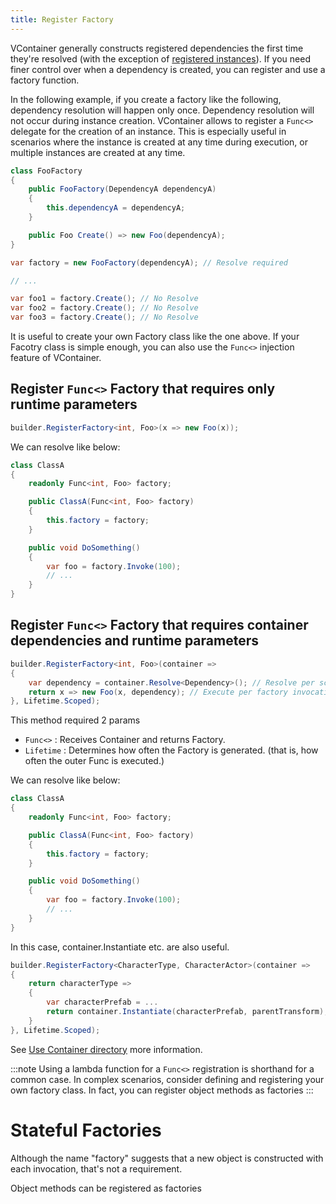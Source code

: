 ```yaml
---
title: Register Factory
---
```


VContainer generally constructs registered dependencies the first time they're resolved (with the exception of [registered instances](../register-type#register-instance)). If you need finer control over when a dependency is created, you can register and use a factory function.

In the following example, if you create a factory like the following, dependency resolution will happen only once. Dependency resolution will not occur during instance creation.
VContainer allows to register a `Func<>` delegate for the creation of an instance. This is especially useful in scenarios where the instance is created at any time during execution, or multiple instances are created at any time.

```csharp
class FooFactory
{
    public FooFactory(DependencyA dependencyA)
    {
        this.dependencyA = dependencyA;
    }

    public Foo Create() => new Foo(dependencyA);
}
```

```csharp
var factory = new FooFactory(dependencyA); // Resolve required

// ...

var foo1 = factory.Create(); // No Resolve
var foo2 = factory.Create(); // No Resolve
var foo3 = factory.Create(); // No Resolve
```

It is useful to create your own Factory class like the one above.
If your Facotry class is simple enough, you can also use the `Func<>` injection feature of VContainer.


## Register `Func<>` Factory that requires only runtime parameters

```csharp
builder.RegisterFactory<int, Foo>(x => new Foo(x));
```

We can resolve like below:

```csharp
class ClassA
{
    readonly Func<int, Foo> factory;

    public ClassA(Func<int, Foo> factory)
    {
        this.factory = factory;
    }

    public void DoSomething()
    {
        var foo = factory.Invoke(100);
        // ...
    }
}
```

## Register `Func<>` Factory that requires container dependencies and runtime parameters

```csharp
builder.RegisterFactory<int, Foo>(container =>
{
    var dependency = container.Resolve<Dependency>(); // Resolve per scope
    return x => new Foo(x, dependency); // Execute per factory invocation
}, Lifetime.Scoped);
```

This method required 2 params

- `Func<>` : Receives Container and returns Factory.
- `Lifetime` : Determines how often the Factory is generated. (that is, how often the outer Func is executed.)

We can resolve like below:

```csharp
class ClassA
{
    readonly Func<int, Foo> factory;

    public ClassA(Func<int, Foo> factory)
    {
        this.factory = factory;
    }

    public void DoSomething()
    {
        var foo = factory.Invoke(100);
        // ...
    }
}
```

In this case, container.Instantiate etc. are also useful.

```csharp
builder.RegisterFactory<CharacterType, CharacterActor>(container =>
{
    return characterType =>
    {
        var characterPrefab = ...
        return container.Instantiate(characterPrefab, parentTransform);
    }
}, Lifetime.Scoped);
```

See [Use Container directory](../resolving/container-api) more information.

:::note
Using a lambda function for a `Func<>` registration is shorthand for a common case. In complex scenarios, consider defining and registering your own factory class. In fact, you can register object methods as factories
:::

# Stateful Factories

Although the name "factory" suggests that a new object is constructed with each invocation, that's not a requirement.

Object methods can be registered as factories
